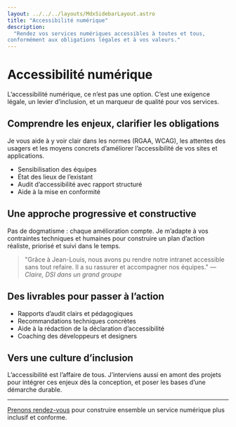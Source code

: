 ```yaml
---
layout: ../../../layouts/MdxSidebarLayout.astro
title: "Accessibilité numérique"
description:
  "Rendez vos services numériques accessibles à toutes et tous,
conformément aux obligations légales et à vos valeurs."
---
```



# Accessibilité numérique

L’accessibilité numérique, ce n’est pas une option. C’est une exigence légale,
un levier d’inclusion, et un marqueur de qualité pour vos services.

## Comprendre les enjeux, clarifier les obligations

Je vous aide à y voir clair dans les normes (RGAA, WCAG), les attentes des
usagers et les moyens concrets d’améliorer l’accessibilité de vos sites et
applications.

- Sensibilisation des équipes
- État des lieux de l’existant
- Audit d’accessibilité avec rapport structuré
- Aide à la mise en conformité

## Une approche progressive et constructive

Pas de dogmatisme : chaque amélioration compte. Je m’adapte à vos contraintes
techniques et humaines pour construire un plan d’action réaliste, priorisé et
suivi dans le temps.

> "Grâce à Jean-Louis, nous avons pu rendre notre intranet accessible sans tout
> refaire. Il a su rassurer et accompagner nos équipes." — _Claire, DSI dans un
> grand groupe_

## Des livrables pour passer à l’action

- Rapports d’audit clairs et pédagogiques
- Recommandations techniques concrètes
- Aide à la rédaction de la déclaration d’accessibilité
- Coaching des développeurs et designers

## Vers une culture d’inclusion

L’accessibilité est l’affaire de tous. J’interviens aussi en amont des projets
pour intégrer ces enjeux dès la conception, et poser les bases d’une démarche
durable.

---

[Prenons rendez-vous](../fr/contact) pour construire ensemble un service numérique
plus inclusif et conforme.
